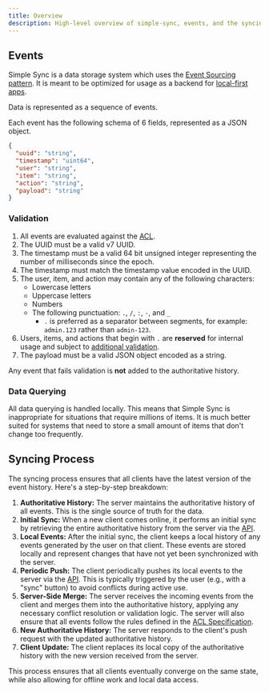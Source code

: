 ```yaml
---
title: Overview
description: High-level overview of simple-sync, events, and the syncing process
---
```


## Events

Simple Sync is a data storage system which uses the [Event Sourcing pattern](https://learn.microsoft.com/en-us/azure/architecture/patterns/event-sourcing). It is meant to be optimized for usage as a backend for [local-first apps](https://www.inkandswitch.com/essay/local-first/).

Data is represented as a sequence of events.

Each event has the following schema of 6 fields, represented as a JSON object.

```json
{
  "uuid": "string",
  "timestamp": "uint64",
  "user": "string",
  "item": "string",
  "action": "string",
  "payload": "string"
}
```

### Validation

1. All events are evaluated against the [ACL](/simple-sync/acl).
1. The UUID must be a valid v7 UUID.
1. The timestamp must be a valid 64 bit unsigned integer representing the number of milliseconds since the epoch.
1. The timestamp must match the timestamp value encoded in the UUID.
1. The user, item, and action may contain any of the following characters:
   - Lowercase letters
   - Uppercase letters
   - Numbers
   - The following punctuation: `.`, `/`, `:`, `-`, and `_`
      - `.` is preferred as a separator between segments, for example: `admin.123` rather than `admin-123`.
1. Users, items, and actions that begin with `.` are **reserved** for internal usage and subject to [additional validation](/simple-sync/internal-events).
1. The payload must be a valid JSON object encoded as a string.

Any event that fails validation is **not** added to the authoritative history.

### Data Querying

All data querying is handled locally. This means that Simple Sync is inappropriate for situations that require millions of items. It is much better suited for systems that need to store a small amount of items that don't change too frequently.

## Syncing Process

The syncing process ensures that all clients have the latest version of the event history. Here's a step-by-step breakdown:

1.  **Authoritative History:** The server maintains the authoritative history of all events. This is the single source of truth for the data.
2.  **Initial Sync:** When a new client comes online, it performs an initial sync by retrieving the entire authoritative history from the server via the [API](/simple-sync/api/v1).
3.  **Local Events:** After the initial sync, the client keeps a local history of any events generated by the user on that client. These events are stored locally and represent changes that have not yet been synchronized with the server.
4.  **Periodic Push:** The client periodically pushes its local events to the server via the [API](/simple-sync/api/v1). This is typically triggered by the user (e.g., with a "sync" button) to avoid conflicts during active use.
5.  **Server-Side Merge:** The server receives the incoming events from the client and merges them into the authoritative history, applying any necessary conflict resolution or validation logic. The server will also ensure that all events follow the rules defined in the [ACL Specification](/simple-sync/acl).
6.  **New Authoritative History:** The server responds to the client's push request with the updated authoritative history.
7.  **Client Update:** The client replaces its local copy of the authoritative history with the new version received from the server.

This process ensures that all clients eventually converge on the same state, while also allowing for offline work and local data access.
